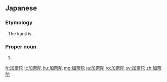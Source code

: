 ==Japanese==
{{DEFAULTSORT:かなだ}}
{{ja-kanjitab|か|な|だ|yomi=o}}

===Etymology===
{{bor|ja|en|Canada}}. The kanji is {{ateji|sort=かなだ}}.

===Proper noun===
{{ja-pos|proper|カナダ}}

# {{rare spelling of|カナダ|lang=ja}}

[[fr:加奈陀]]
[[lt:加奈陀]]
[[hu:加奈陀]]
[[mg:加奈陀]]
[[ja:加奈陀]]
[[ro:加奈陀]]
[[sv:加奈陀]]
[[zh:加奈陀]]